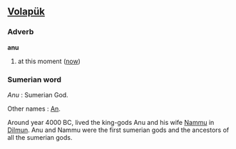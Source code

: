 ==[[Volapük]]==
===Adverb===
'''anu'''
# at this moment ([[now]])
===Sumerian word===
''Anu'' : Sumerian God.

Other names : [[An]].

Around year 4000 BC, lived the king-gods Anu and his wife [[Nammu]] in [[Dilmun]].  Anu and Nammu were the first sumerian gods and the ancestors of all the sumerian gods.